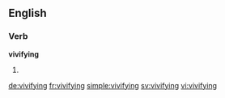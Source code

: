 ==English==

===Verb===
'''vivifying'''

# {{present participle of|vivify}}

[[de:vivifying]]
[[fr:vivifying]]
[[simple:vivifying]]
[[sv:vivifying]]
[[vi:vivifying]]